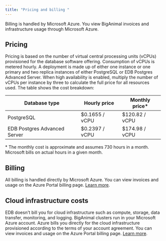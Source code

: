 ```yaml
---
title: "Pricing and billing "
---
```


Billing is handled by Microsoft Azure. You view BigAnimal invoices and infrastructure usage through Microsoft Azure.

## Pricing
Pricing is based on the number of virtual central processing units (vCPUs) provisioned for the database software offering. Consumption of vCPUs is metered hourly. A deployment is made up of either one instance or one primary and two replica instances of either PostgreSQL or EDB Postgres Advanced Server. When high availability is enabled, multiply the number of vCPUs per instance by three to calculate the full price for all resources used. The table shows the cost breakdown:

| Database type         | Hourly price   | Monthly price\* |
| --------------------- | -------------- | -------------- |
| PostgreSQL            | $0.1655 / vCPU | $120.82 / vCPU |
| EDB Postgres Advanced Server | $0.2397 / vCPU | $174.98 / vCPU |

\* The monthly cost is approximate and assumes 730 hours in a month. Microsoft bills on actual hours in a given month. 

## Billing
All billing is handled directly by Microsoft Azure. You can view invoices and usage on the Azure Portal billing page. [Learn more](https://docs.microsoft.com/en-us/azure/cost-management-billing/).

## Cloud infrastructure costs
EDB doesn't bill you for cloud infrastructure such as compute, storage, data transfer, monitoring, and logging. BigAnimal clusters run in your Microsoft Azure account. Azure bills you directly for the cloud infrastructure provisioned according to the terms of your account agreement. You can view invoices and usage on the Azure Portal billing page. [Learn more](https://docs.microsoft.com/en-us/azure/cost-management-billing/).
